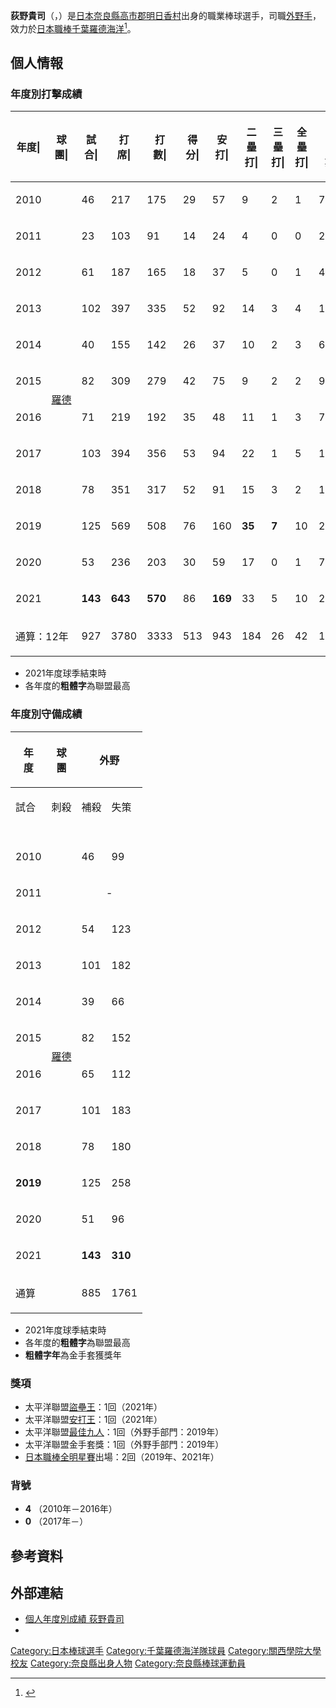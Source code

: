 {{Refimprove|time=2020-11-27T12:04:48+00:00}}
{{Infobox NPB player|
|name=荻野貴司|
|image=2012marines ogino4.jpg|
|width=300|
|position=外野手|
|team=千葉羅德海洋|
|number=0|
|bats=右|
|throws=右|
|birthdate={{birth_date_and_age|1985|10|21|mf=y}}|
|birthplace={{JPN}}[[奈良縣|奈良縣]][[高市郡|高市郡]][[明日香村|明日香村]]|
|debutdate=3月20日
|debutyear=2010年
|debutteam=千葉羅德海洋
|statyear=2021年球季
|stat1label=打擊率
|stat1value=0.283
|stat2label=全壘打
|stat2value=42
|stat3label=打點
|stat3value=259
|stat4label=盜壘
|stat4value=244
|teams=<nowiki></nowiki>
* 奈良縣立郡山高等學校
* [[關西學院大學|關西學院大學]]
* [[豐田汽車|豐田汽車]]
* [[千葉羅德海洋|千葉羅德海洋]]（2010年－）
}}

'''荻野貴司'''（{{jpn|j=荻野 貴司|hg=おぎの たかし|rm=Ogino Takashi}}，{{bd|1985年|10月21日||catIdx=Ogino, Takashi}}）是[[日本|日本]][[奈良縣|奈良縣]][[高市郡|高市郡]][[明日香村|明日香村]]出身的職業棒球選手，司職[[外野手|外野手]]，效力於[[日本職棒|日本職棒]][[千葉羅德海洋|千葉羅德海洋]]<ref>{{cite web|url=https://www.nishinippon.co.jp/nsp/item/n/562991/|title=FA福田4年8億高額オファーに揺れた　ロッテ移籍の舞台裏|publisher=西日本スポーツ|date=2019-11-27}}</ref>。

== 個人情報 ==
=== 年度別打擊成績 ===
{| class="wikitable" style="text-align:right; font-size:small"
|-bgcolor="#efefef"
!年度|!!球團|!!試合|!!打<br>席|!!打<br>數|!!得分|!!安打|!!二<br>壘<br>打|!!三<br>壘<br>打|!!全<br>壘<br>打|!!壘<br>打<br>數|!!打點|!!盜壘|!!盜<br>壘<br>刺|!!觸擊|!!犧<br>牲<br>打|!!保送|!!敬遠|!!觸身|!!三振|!!雙殺|!!打<br>擊<br>率|!!上<br>壘<br>率|!!長<br>打<br>率|!!OPS
|-
|style="text-align:center;"|2010
|rowspan="12" style="text-align:center; white-space:nowrap;"|[[千葉羅德海洋|羅德]]
|46||217||175||29||57||9||2||1||73||17||25||3||21||3||16||1||2||24||2||.326||.383||.417||.800
|-
|style="text-align:center;"|2011
|23||103||91||14||24||4||0||0||28||10||14||1||3||1||7||0||1||6||1||.264||.320||.308||.628
|-
|style="text-align:center;"|2012
|61||187||165||18||37||5||0||1||45||8||13||3||6||0||11||0||5||17||0||.224||.293||.273||.566
|-
|style="text-align:center;"|2013
|102||397||335||52||92||14||3||4||124||28||26||3||17||3||32||0||9||26||4||.275||.351||.370||.721
|-
|style="text-align:center;"|2014
|40||155||142||26||37||10||2||3||60||12||15||1||5||0||8||0||0||14||1||.261||.300||.423||.723
|-
|style="text-align:center;"|2015
|82||309||279||42||75||9||2||2||94||13||18||5||9||1||16||0||4||38||5||.269||.317||.337||.654
|-
|style="text-align:center;"|2016
|71||219||192||35||48||11||1||3||70||21||16||2||9||0||14||0||4||25||3||.250||.314||.365||.679
|-
|style="text-align:center;"|2017
|103||394||356||53||94||22||1||5||133||24||26||3||10||1||25||0||2||44||6||.264||.315||.374||.689
|-
|style="text-align:center;"|2018
|78||351||317||52||91||15||3||2||118||25||20||6||9||3||13||0||9||25||6||.287||.330||.372||.703
|-
|style="text-align:center;"|2019
|125||569||508||76||160||'''35'''||'''7'''||10||239||46||28||10||9||4||40||0||8||56||4||.315||.371||.470||.842
|-
|style="text-align:center;"|2020
|53||236||203||30||59||17||0||1||79||10||19||4||6||1||24||0||2||23||2||.291||.370||.389||.759
|-
|style="text-align:center;"|2021
|'''143'''||'''643'''||'''570'''||86||'''169'''||33||5||10||242||45||'''24'''||'''11'''||5||3||53||0||12||70||5||.296||.367||.425||.791
|-
!colspan="2"|通算：12年
|927||3780||3333||513||943||184||26||42||1305||259||244||52||109||20||259||1||58||368||39||.283||.343||.392||.735
|}
* 2021年度球季結束時
* 各年度的'''粗體字'''為聯盟最高

=== 年度別守備成績 ===
{| class="wikitable" style="text-align:right; font-size:small;"
!rowspan="2"|年<br />度!!rowspan="2"|球<br />團!!colspan="6"|外野!!colspan="6"|游擊
|-style="line-height:1.25em;"
!試合<br /><br />!!刺殺<br /><br />!!補殺<br /><br />!!失策<br /><br />!!併殺<br /><br />!!守備率<br /><br />!!試<br /><br />合!!刺<br /><br />殺!!補<br /><br />殺!!失<br /><br />策!!併<br /><br />殺!!守<br />備<br />率
|-
|style="text-align:center;"|2010
|rowspan="12" style="text-align:center; white-space:nowrap;"|[[千葉羅德海洋|羅德]]
|46||99||2||3||0||.971||colspan="6" style="text-align:center;"|-
|-
|style="text-align:center;"|2011
|colspan="6" style="text-align:center;"|-||23||35||71||6||14||.946
|-
|style="text-align:center;"|2012
|54||123||3||3||1||.977||colspan="6" style="text-align:center;"|-
|-
|style="text-align:center;"|2013
|101||182||6||2||1||.989||colspan="6" style="text-align:center;"|-
|-
|style="text-align:center;"|2014
|39||66||4||1||0||.986||colspan="6" style="text-align:center;"|-
|-
|style="text-align:center;"|2015
|82||152||7||1||2||.994||colspan="6" style="text-align:center;"|-
|-
|style="text-align:center;"|2016
|65||112||4||1||0||.991||colspan="6" style="text-align:center;"|-
|-
|style="text-align:center;"|2017
|101||183||6||1||'''3'''||.995||colspan="6" style="text-align:center;"|-
|-
|style="text-align:center;"|2018
|78||180||7||2||4||.989||colspan="6" style="text-align:center;"|-
|-
|style="text-align:center;"|'''2019'''
|125||258||8||1||2||.996||colspan="6" style="text-align:center;"|-
|-
|style="text-align:center;"|2020
|51||96||2||1||0||.990||colspan="6" style="text-align:center;"|-
|-
|style="text-align:center;"|2021
|'''143'''||'''310'''||6||0||1||'''1.000'''||colspan="6" style="text-align:center;"|-
|-
!colspan="2"|通算
|885||1761||55||16||14||.991||23||35||71||6||14||.946
|}
* 2021年度球季結束時
* 各年度的'''粗體字'''為聯盟最高
* '''粗體字年'''為金手套獲獎年

=== 獎項 ===
* 太平洋聯盟[[日本職棒盜壘王|盜壘王]]：1回（2021年）
* 太平洋聯盟[[日本職棒安打王|安打王]]：1回（2021年）
* 太平洋聯盟[[最佳九人|最佳九人]]：1回（外野手部門：2019年）
* 太平洋聯盟金手套獎：1回（外野手部門：2019年）
* [[日本職棒全明星賽|日本職棒全明星賽]]出場：2回（2019年、2021年）

=== 背號 ===
* '''4''' （2010年－2016年）
* '''0''' （2017年－）

== 參考資料 ==
{{reflist}}

== 外部連結 ==
* [https://npb.jp/bis/players/71575131.html 個人年度別成績 荻野貴司] {{ja icon}}
* {{Baseballstats|brm=ogino-001tak}}

{{千葉羅德海洋球團球員名單}}
{{太平洋聯盟最多安打}}
{{太平洋聯盟盗壘王}}
{{DEFAULTSORT:Ogino, Takashi}}
[[Category:日本棒球選手|Category:日本棒球選手]]
[[Category:千葉羅德海洋隊球員|Category:千葉羅德海洋隊球員]]
[[Category:關西學院大學校友|Category:關西學院大學校友]]
[[Category:奈良縣出身人物|Category:奈良縣出身人物]]
[[Category:奈良縣棒球運動員|Category:奈良縣棒球運動員]]